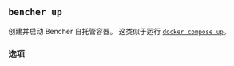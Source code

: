 
## `bencher up`

创建并启动 Bencher 自托管容器。
这类似于运行 [`docker compose up`][docker compose up]。

<BencherUpCmd />

[docker compose up]: https://docs.docker.com/reference/cli/docker/compose/up/

<UpService />

### 选项

<Detach />

<Pull />

<Tag />

<ConsolePort />

<ApiPort />

<ConsoleEnv />

<ApiEnv />

<ConsoleVolume />

<ApiVolume />

<Help />
